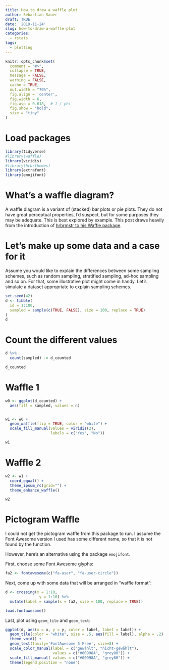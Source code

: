 ```yaml
---
title: How to draw a waffle plot
author: Sebastian Sauer
draft: TRUE
date: '2019-11-24'
slug: how-to-draw-a-waffle-plot
categories:
  - rstats
tags:
  - plotting
---
```




```r
knitr::opts_chunk$set(
  comment = "#>",
  collapse = TRUE,
  message = FALSE,
  warning = FALSE,
  cache = TRUE,
  out.width = "70%",
  fig.align = 'center',
  fig.width = 6,
  fig.asp = 0.618,  # 1 / phi
  fig.show = "hold",
  size = "tiny"
)
```



# Load packages

```r
library(tidyverse)
#library(waffle)
library(viridis)
#library(hrbrthemes)
library(extrafont)
library(emojifont)
```



# What's a waffle diagram?

A waffle diagram is a variant of (stacked) bar plots or pie plots. They do not have great perceptual properties, I'd suspect, but for some purposes they may be adequate. This is best explored by example. This post draws heavily from the introduction of [hrbrmstr to his Waffle package](https://github.com/hrbrmstr/waffle).



# Let's make up some data and a case for it

Assume you would like to explain the differences between some sampling schemes, such as random sampling, stratified sampling, ad-hoc sampling and so on. For that, some illustrative plot might come in handy. Let's simulate a dataset appropriate to explain sampling schemes.


```r
set.seed(42)
d <- tibble(
  id = 1:100,
  sampled = sample(c(TRUE, FALSE), size = 100, replace = TRUE)
)
d
```


# Count the different values

```r
d %>% 
  count(sampled) -> d_counted

d_counted
```





# Waffle 1

```r
w0 <- ggplot(d_counted) +
  aes(fill = sampled, values = n)


w1 <- w0 +
  geom_waffle(flip = TRUE, color = "white") +
  scale_fill_manual(values = viridis(2),
                    labels = c("Yes", "No"))

w1
```



# Waffle 2


```r
w2 <- w1 +
  coord_equal() +
  theme_ipsum_rc(grid="") +
  theme_enhance_waffle()

w2
```



# Pictogram Waffle


I could not get the pictogram waffle from this package to run. I assume the Font Awesome version I used has some different name, so that it is not found by the function.

However, here's an alternative using the package `emojifont`.


First, choose some Font Awesome glyphs:

```r
fa2 <- fontawesome(c("fa-user", "fa-user-circle"))
```



Next, come up with some data that will be arranged in "waffle format":

```r
d <- crossing(x = 1:10,
               y = 1:10) %>% 
  mutate(label = sample(x = fa2, size = 100, replace = TRUE))
```


```r
load.fontawesome()
```



Last, plot using `geom_tile` and `geom_text`:


```r
ggplot(d, aes(x = x, y = y, color = label, label = label)) +
  geom_tile(color = "white", size = .5, aes(fill = label), alpha = .2) +
  theme_void() +
  geom_text(family='FontAwesome 5 Free', size=8) +
  scale_color_manual(label = c("gewählt", "nicht-gewählt"),
                     values = c("#00998A", "grey80")) +
  scale_fill_manual( values = c("#00998A", "grey80")) +
  theme(legend.position = "none")
```


